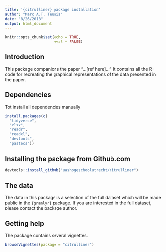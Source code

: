 ```yaml
---
title: '{citrulliner} package installation'
author: "Marc A.T. Teunis"
date: "8/26/2018"
output: html_document
---
```


```r
knitr::opts_chunk$set(echo = TRUE,
                      eval = FALSE)
```

## Introduction
This package companions the paper "...[ref here]...". It contains all the R-code for recreating the graphical representations of the data presented in the paper.

## Dependencies
Tot install all dependencies manually
```r
install.packages(c(
  "tidyverse",
  "xlsx",
  "readr",
  "readxl",
  "devtools",
  "pastecs"))

```

## Installing the package from Github.com
```r
devtools::install_github("uashogeschoolutrecht/citrulliner")
```

## The data
The data in this package is a selection of the full dataset which will be made public in the `{gramlyr}` package. If you are interested in the full dataset, please contact the package author.

## Getting help
The package contains several vignettes.
```r
browseVignettes(package = "citrulliner")
```




